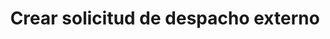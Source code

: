 ---
title: "Crear solicitud de despacho externo"
description: "Usa este metodo para crear una solicitud de despacho externo"
openapi: "Post /externo/{id}"
---